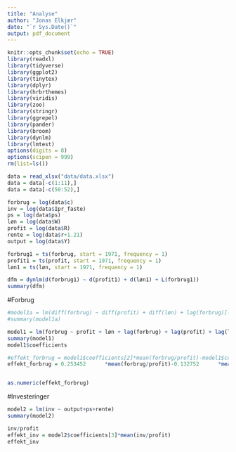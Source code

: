 ---
title: "Analyse"
author: "Jonas Elkjær"
date: "`r Sys.Date()`"
output: pdf_document
---

```{r setup, include=FALSE}
knitr::opts_chunk$set(echo = TRUE)
library(readxl)
library(tidyverse)
library(ggplot2)
library(tinytex)
library(dplyr)
library(hrbrthemes)
library(viridis)
library(zoo)
library(stringr)
library(ggrepel)
library(pander)
library(broom)
library(dynlm)
library(lmtest)
options(digits = 8)
options(scipen = 999)
rm(list=ls())
```

```{r}
data = read_xlsx("data/data.xlsx")
data = data[-c(1:11),]
data = data[-c(50:52),]
```

```{r}
forbrug = log(data$c)
inv = log(data$Ipr_faste)
ps = log(data$ps)
løn = log(data$W)
profit = log(data$R)
rente = log(data$r+1.21)
output = log(data$Y)
```

```{r}
forbrug1 = ts(forbrug, start = 1971, frequency = 1)
profit1 = ts(profit, start = 1971, frequency = 1)
løn1 = ts(løn, start = 1971, frequency = 1)

dfm = dynlm(d(forbrug1) ~ d(profit1) + d(løn1) + L(forbrug1))
summary(dfm)
```


#Forbrug
```{r}
#model1a = lm(diff(forbrug) ~ diff(profit) + diff(løn) + lag(forbrug)[-49] + lag(profit)[-49] + lag(løn)[-49])
#summary(model1a)

model1 = lm(forbrug ~ profit + løn + lag(forbrug) + lag(profit) + lag(løn))
summary(model1)
model1$coefficients

#effekt_forbrug = model1$coefficients[2]*mean(forbrug/profit)-model1$coefficients[6]*mean(forbrug/løn)
effekt_forbrug = 0.253452      *mean(forbrug/profit)-0.132752      *mean(forbrug/løn)


as.numeric(effekt_forbrug)
```

#Investeringer
```{r}
model2 = lm(inv ~ output+ps+rente)
summary(model2)

inv/profit
effekt_inv = model2$coefficients[3]*mean(inv/profit)
effekt_inv
```


